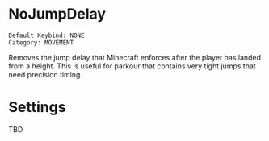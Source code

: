 # NoJumpDelay

```
Default Keybind: NONE
Category: MOVEMENT
```

Removes the jump delay that Minecraft enforces after the player has landed from a height. This is useful for parkour that
contains very tight jumps that need precision timing.

# Settings
TBD
